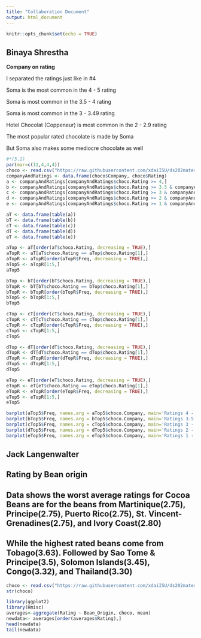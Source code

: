 ```yaml
---
title: "Collaboration Document"
output: html_document
---
```


```r
knitr::opts_chunk$set(echo = TRUE)
```

## Binaya Shrestha
**Company on rating**

I separated the ratings just like in #4

Soma is the most common in the 4 - 5 rating

Soma is most common in the 3.5 - 4 rating

Soma is most common in the 3 - 3.49 rating

Hotel Chocolat (Coppeneur) is most common in the 2 - 2.9 rating

The most popular rated chocolate is made by Soma

But Soma also makes some mediocre chocolate as well

```r
#*(5.2)
par(mar=c(11,4,4,4))
choco <- read.csv("https://raw.githubusercontent.com/xdaiISU/ds202materials/master/hwlabs/data/choco.csv") 
companyAndRatings <- data.frame(choco$Company, choco$Rating)
a <- companyAndRatings[companyAndRatings$choco.Rating >= 4,]
b <- companyAndRatings[companyAndRatings$choco.Rating >= 3.5 & companyAndRatings$choco.Rating <= 3.9,]
c <- companyAndRatings[companyAndRatings$choco.Rating >= 3 & companyAndRatings$choco.Rating <= 3.49,]
d <- companyAndRatings[companyAndRatings$choco.Rating >= 2 & companyAndRatings$choco.Rating < 2.9,]
e <- companyAndRatings[companyAndRatings$choco.Rating >= 1 & companyAndRatings$choco.Rating <= 1.9,]

aT <- data.frame(table(a))
bT <- data.frame(table(b))
cT <- data.frame(table(c))
dT <- data.frame(table(d))
eT <- data.frame(table(e))

aTop <- aT[order(aT$choco.Rating, decreasing = TRUE),]
aTopR <- aT[aT$choco.Rating == aTop$choco.Rating[1],]
aTopR <- aTopR[order(aTopR$Freq, decreasing = TRUE),]
aTop5 <- aTopR[1:5,]
aTop5

bTop <- bT[order(bT$choco.Rating, decreasing = TRUE),]
bTopR <- bT[bT$choco.Rating == bTop$choco.Rating[1],]
bTopR <- bTopR[order(bTopR$Freq, decreasing = TRUE),]
bTop5 <- bTopR[1:5,]
bTop5

cTop <- cT[order(cT$choco.Rating, decreasing = TRUE),]
cTopR <- cT[cT$choco.Rating == cTop$choco.Rating[1],]
cTopR <- cTopR[order(cTopR$Freq, decreasing = TRUE),]
cTop5 <- cTopR[1:5,]
cTop5

dTop <- dT[order(dT$choco.Rating, decreasing = TRUE),]
dTopR <- dT[dT$choco.Rating == dTop$choco.Rating[1],]
dTopR <- dTopR[order(dTopR$Freq, decreasing = TRUE),]
dTop5 <- dTopR[1:5,]
dTop5

eTop <- eT[order(eT$choco.Rating, decreasing = TRUE),]
eTopR <- eT[eT$choco.Rating == eTop$choco.Rating[1],]
eTopR <- eTopR[order(eTopR$Freq, decreasing = TRUE),]
eTop5 <- eTopR[1:5,]
eTop5

barplot(aTop5$Freq, names.arg = aTop5$choco.Company, main='Ratings 4 - 5', ylab='Freq', space = 1.5, las=2, cex.names = 0.8)
barplot(bTop5$Freq, names.arg = bTop5$choco.Company, main='Ratings 3.5 - 3.9', ylab='Freq', space = 1.5, las=2, cex.names = 0.8)
barplot(cTop5$Freq, names.arg = cTop5$choco.Company, main='Ratings 3 - 3.49', ylab='Freq', space = 1.5, las=2, cex.names = 0.8)
barplot(dTop5$Freq, names.arg = dTop5$choco.Company, main='Ratings 2 - 2.9', ylab='Freq', space = 1.5, las=2, cex.names = 0.8)
barplot(eTop5$Freq, names.arg = eTop5$choco.Company, main='Ratings 1 - 1.9', ylab='Freq', space = 1.5, las=2, cex.names = 0.8)
```

## Jack Langenwalter
## Rating by Bean origin
## Data shows the worst average ratings for Cocoa Beans are for the beans from Martinique(2.75), Principe(2.75), Puerto Rico(2.75), St. Vincent-Grenadines(2.75), and Ivory Coast(2.80)
## While the highest rated beans come from Tobago(3.63). Followed by Sao Tome & Principe(3.5), Solomon Islands(3.45), Congo(3.32), and Thailand(3.30)
```r
choco <- read.csv("https://raw.githubusercontent.com/xdaiISU/ds202materials/master/hwlabs/data/choco.csv")
str(choco)
```

```r
library(ggplot2)
library(Hmisc)
averages<-aggregate(Rating ~ Bean_Origin, choco, mean) 
newdata<- averages[order(averages$Rating),]
head(newdata)
tail(newdata)
```


